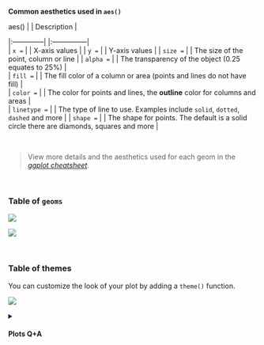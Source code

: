 
**Common aesthetics used in `aes()`**

| aes()         | | Description    |
|:--------------| |:---------------|   
| `x = `        | | X-axis values    |
| `y = `        | | Y-axis values    | 
| `size = `     | | The size of the point, column or line    |
| `alpha = `    | | The transparency of the object (0.25 equates to 25%)   |    
| `fill = `     | | The fill color of a column or area (points and lines do not have fill)  |     
| `color = `    | | The color for points and lines, the **outline** color for columns and areas   |   
| `linetype = ` | | The type of line to use. Examples include `solid`, `dotted`, `dashed` and more     |
| `shape = `    | | The shape for points. The default is a solid circle there are diamonds, squares and more   |

<br>

> View more details and the aesthetics used for each geom in the [*ggplot cheatsheet*](https://rstudio.github.io/cheatsheets/data-visualization.pdf).


<br>

### Table of `geoms` {-}

![](../images/geoms_1var.png)

![](../images/geoms_diagram.png)

<br>

### Table of themes {.unnumbered #theme-tbl}

You can customize the look of your plot by adding a `theme()` function.

![](../images/ggplot_themes.png)


<details>
<summary class = "btn_code"><h4><i class="far fa-question-circle"></i> Plots Q+A </h4></summary>
<div class="quiz" style="margin-top: -9px; font-size: 16px;">
<p>
<br>

- How to modify the gridlines behind your chart?
    - Try the different themes at the end of this lesson: `+ theme_light()` or `+ theme_bw()`
    - Or modify the color and size with `+ theme(panel.grid.minor = element_line(colour = "white", size = 0.5))`
- How do you set the x and y scale manually?
    - Here is an example with a scatter plot: `ggplot() + geom_point() + xlim(beginning, end) + ylim(beginning, end)`
    - __Warning:__ Values above or below the limits you set will not be shown. This is another great way to lie with data. 
- How do you get rid of the legend if you don't need it?
    - `geom_point(aes(color = county), guide = FALSE)`
    - The [R Cookbook](http://www.cookbook-r.com/Graphs/Legends_(ggplot2)/) shows a number of ways to hide legends.
- I only like dashed lines. How do you change the linetype to a _dashed_ line? 
    - `geom_line(aes(color = facility_name), linetype = "dashed")`
    - You can also try `"dotted"` and `"dotdash"`, or even`"twodash"`
  
- How many colors are there in R? How does R know `hotpink` is a color?
    - There is an [R color cheatsheet](https://www.nceas.ucsb.edu/~frazier/RSpatialGuides/colorPaletteCheatsheet.pdf)  
    - As well as a list of [R color names](http://www.r-graph-gallery.com/42-colors-names/)
    - `library(viridis)` provides some great default color palettes for charts and maps.
    - This [Color web tool](http://colorbrewer2.org/#type=sequential&scheme=BuGn&n=3) has palette ideas and color codes you can use in your plots

</p></div></details>

